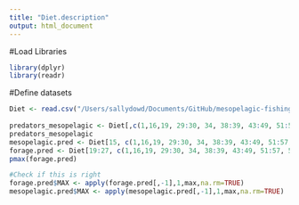```yaml
---
title: "Diet.description"
output: html_document
---
```


#Load Libraries
```r
library(dplyr)
library(readr)
```

#Define datasets
```r
Diet <- read.csv("/Users/sallydowd/Documents/GitHub/mesopelagic-fishing/Data/Diet_CalCur_USE.csv")  
  
predators_mesopelagic <- Diet[,c(1,16,19, 29:30, 34, 38:39, 43:49, 51:57, 59:61, 64, 66:68, 70:71, 73:74, 77:81, 83, 86:89)]
predators_mesopelagic
mesopelagic.pred <- Diet[15, c(1,16,19, 29:30, 34, 38:39, 43:49, 51:57, 59:61, 64, 66:68, 70:71, 73:74, 77:81, 83, 86:89)]
forage.pred <- Diet[19:27, c(1,16,19, 29:30, 34, 38:39, 43:49, 51:57, 59:61, 64, 66:68, 70:71, 73:74, 77:81, 83, 86:89)]
pmax(forage.pred)

#Check if this is right 
forage.pred$MAX <- apply(forage.pred[,-1],1,max,na.rm=TRUE)
mesopelagic.pred$MAX <- apply(mesopelagic.pred[,-1],1,max,na.rm=TRUE)
```

